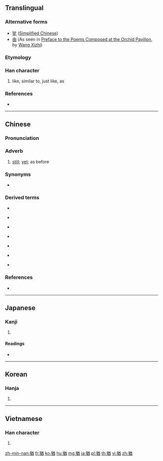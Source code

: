 ==Translingual==

===Alternative forms===
* [[犹]] ([[Simplified Chinese]])
* [[由]] (As seen in [[wikisource:Preface to the Poems Composed at the Orchid Pavilion|Preface to the Poems Composed at the Orchid Pavilion]], by [[wikipedia:Wang Xizhi|Wang Xizhi]])

===Etymology===
{{Han compound|犬|酋|c1=s|c2=p|ls=psc}}

===Han character===
{{Han char|rn=94|rad=犬|as=09|sn=12|four=48261|canj=KHTCW}}

# like, similar to, just like, as

===References===
* {{Han ref|kx=0715.200|dkj=20557|dj=1127.160|hdz=21359.090|uh=7336|ud=29494|bh=B553|bd=46419}}

----

==Chinese==
{{zh-forms|s=犹}}

===Pronunciation===
{{theaji|iáu/iah/ah/á/iá}}
{{zh-pron
|m=yóu
|c=jau4
|h=pfs=
|md=
|mn=iáu/iah/ah/á/iá/iu/iû
|w=
|mc=y
|oc=y
|cat=
}}

===Adverb===
{{zh-adv}}

# {{senseid|cmn|still}} {{label|zh|literary|sort=犬09|sort2=you2}} [[still]]; [[yet]]; as before

===Synonyms===
* {{qualifier|Min Nan}} {{zh-l|猶閣}}

===Derived terms===
* {{zh-l|猶太}}
* {{qualifier|Min Nan}} {{zh-l|猶是}}
* {{qualifier|Min Nan}} {{zh-l|猶未}}
* {{qualifier|Min Nan}} {{zh-l|猶閣咧}}
* {{qualifier|Min Nan}} {{zh-l|猶毋過}}
* {{qualifier|Min Nan}} {{zh-l|猶有}}
* {{qualifier|Min Nan}} {{zh-l|猶原}}

===References===
* {{cite web|url=http://dict.revised.moe.edu.tw/cgi-bin/newDict/dict/index.html|title=猶|work=Guoyu Cidian On-line Mandarin Dictionary (國語辭典)|language=Mandarin|accessdate=2011-10-19}}

----

==Japanese==

===Kanji===
{{ja-kanji|grade=c|rs=犬09}}

# {{defn|lang=ja|sort=犬09}}

====Readings====
* {{ja-readings|goon=[[ゆ]] (yu)|kanon=[[ゆう]] (yū)|kun=[[なお]] (nao)|nanori=}}

----

==Korean==

===Hanja===
{{ko-hanja|hangeul=유|eumhun=|rv=yu|mr=yu|y=yu}}

# {{defn|lang=ko|sort=犬09}}

----

==Vietnamese==

===Han character===
{{vi-hantu|[[do]]|rs=犬09}}

# {{defn|lang=vi|sort=犬09}}

[[zh-min-nan:猶]]
[[fr:猶]]
[[ko:猶]]
[[hu:猶]]
[[mg:猶]]
[[ja:猶]]
[[pl:猶]]
[[th:猶]]
[[vi:猶]]
[[zh:猶]]